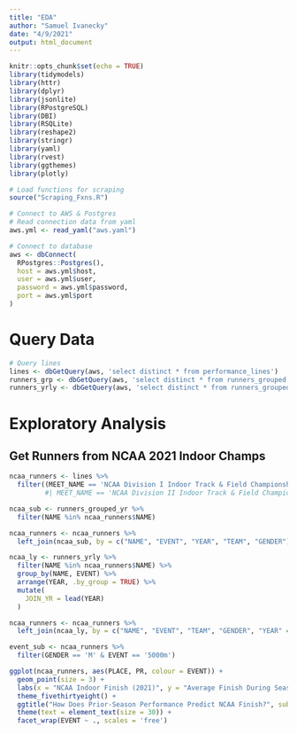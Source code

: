 ```yaml
---
title: "EDA"
author: "Samuel Ivanecky"
date: "4/9/2021"
output: html_document
---
```


```r
knitr::opts_chunk$set(echo = TRUE)
library(tidymodels)
library(httr)
library(dplyr)
library(jsonlite)
library(RPostgreSQL)
library(DBI)
library(RSQLite)
library(reshape2)
library(stringr)
library(yaml)
library(rvest)
library(ggthemes)
library(plotly)

# Load functions for scraping
source("Scraping_Fxns.R")

# Connect to AWS & Postgres
# Read connection data from yaml
aws.yml <- read_yaml("aws.yaml")

# Connect to database
aws <- dbConnect(
  RPostgres::Postgres(),
  host = aws.yml$host,
  user = aws.yml$user,
  password = aws.yml$password,
  port = aws.yml$port
)
```

# Query Data
```r
# Query lines
lines <- dbGetQuery(aws, 'select distinct * from performance_lines')
runners_grp <- dbGetQuery(aws, 'select distinct * from runners_grouped')
runners_yrly <- dbGetQuery(aws, 'select distinct * from runners_grouped_yearly')
```

# Exploratory Analysis
## Get Runners from NCAA 2021 Indoor Champs
```r
ncaa_runners <- lines %>%
  filter((MEET_NAME == 'NCAA Division I Indoor Track & Field Championships') & PRELIM == FALSE & YEAR == '2021' & EVENT %in% c("800m", "Mile", "3000m", "5000m")) 
         #| MEET_NAME == 'NCAA Division II Indoor Track & Field Championships') & PRELIM == FALSE & YEAR == '2021')

ncaa_sub <- runners_grouped_yr %>%
  filter(NAME %in% ncaa_runners$NAME)

ncaa_runners <- ncaa_runners %>%
  left_join(ncaa_sub, by = c("NAME", "EVENT", "YEAR", "TEAM", "GENDER"))

ncaa_ly <- runners_yrly %>%
  filter(NAME %in% ncaa_runners$NAME) %>%
  group_by(NAME, EVENT) %>%
  arrange(YEAR, .by_group = TRUE) %>%
  mutate(
    JOIN_YR = lead(YEAR)
  )

ncaa_runners <- ncaa_runners %>%
  left_join(ncaa_ly, by = c("NAME", "EVENT", "TEAM", "GENDER", "YEAR" = "JOIN_YR"))
```

```r
event_sub <- ncaa_runners %>%
  filter(GENDER == 'M' & EVENT == '5000m')

ggplot(ncaa_runners, aes(PLACE, PR, colour = EVENT)) +
  geom_point(size = 3) +
  labs(x = "NCAA Indoor Finish (2021)", y = "Average Finish During Season (2021)") +
  theme_fivethirtyeight() +
  ggtitle("How Does Prior-Season Performance Predict NCAA Finish?", subtitle = "Comparing the NCAA finish vs a runner's average finish in the event during the previous season.") +
  theme(text = element_text(size = 30)) + 
  facet_wrap(EVENT ~ ., scales = 'free')
```


